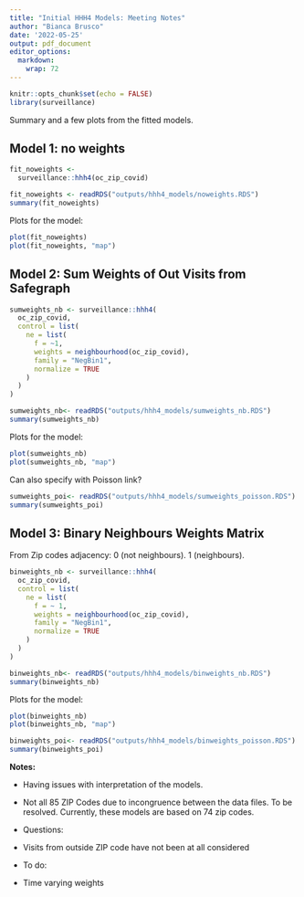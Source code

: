 ```yaml
---
title: "Initial HHH4 Models: Meeting Notes"
author: "Bianca Brusco"
date: '2022-05-25'
output: pdf_document
editor_options: 
  markdown: 
    wrap: 72
---
```


```r
knitr::opts_chunk$set(echo = FALSE)
library(surveillance)
```

Summary and a few plots from the fitted models.

## Model 1: no weights

```r
fit_noweights <-
  surveillance::hhh4(oc_zip_covid)
```

```r
fit_noweights <- readRDS("outputs/hhh4_models/noweights.RDS")
summary(fit_noweights)
```

Plots for the model:

```r
plot(fit_noweights)
plot(fit_noweights, "map")
```

## Model 2: Sum Weights of Out Visits from Safegraph

```r
sumweights_nb <- surveillance::hhh4(
  oc_zip_covid,
  control = list(
    ne = list(
      f = ~1,
      weights = neighbourhood(oc_zip_covid),
      family = "NegBin1",
      normalize = TRUE
    )
  )
)
```

```r
sumweights_nb<- readRDS("outputs/hhh4_models/sumweights_nb.RDS")
summary(sumweights_nb)
```

Plots for the model:

```r
plot(sumweights_nb)
plot(sumweights_nb, "map")
```

Can also specify with Poisson link?

```r
sumweights_poi<- readRDS("outputs/hhh4_models/sumweights_poisson.RDS")
summary(sumweights_poi)
```

## Model 3: Binary Neighbours Weights Matrix

From Zip codes adjacency: 0 (not neighbours). 1 (neighbours).

```r
binweights_nb <- surveillance::hhh4(
  oc_zip_covid,
  control = list(
    ne = list(
      f = ~ 1,
      weights = neighbourhood(oc_zip_covid),
      family = "NegBin1",
      normalize = TRUE
    )
  )
)
```

```r
binweights_nb<- readRDS("outputs/hhh4_models/binweights_nb.RDS")
summary(binweights_nb)
```

Plots for the model:

```r
plot(binweights_nb)
plot(binweights_nb, "map")
```

```r
binweights_poi<- readRDS("outputs/hhh4_models/binweights_poisson.RDS")
summary(binweights_poi)
```

**Notes:**

 - Having issues with interpretation of the models.

 - Not all 85 ZIP Codes due to incongruence between the data files. To
be resolved. Currently, these models are based on 74 zip codes.

 - Questions:

 - Visits from outside ZIP code have not been at all considered

 - To do:

 - Time varying weights
